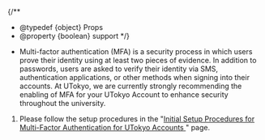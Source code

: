 
{/**
  * @typedef {object} Props
  * @property {boolean} support
  */}

- Multi-factor authentication (MFA) is a security process in which users prove their identity using at least two pieces of evidence. In addition to passwords, users are asked to verify their identity via SMS, authentication applications, or other methods when signing into their accounts. At UTokyo, we are currently strongly recommending the enabling of MFA for your UTokyo Account to enhance security throughout the university.

1. Please follow the setup procedures in the "[Initial Setup Procedures for Multi-Factor Authentication for UTokyo Accounts
](/en/utokyo_account/mfa/initial)" page.

<Support lang="en" show={props.support} />
